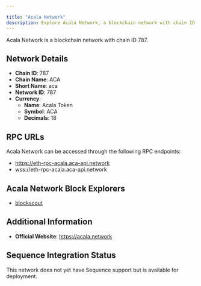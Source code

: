 ```yaml
---

title: "Acala Network"
description: Explore Acala Network, a blockchain network with chain ID 787. Learn about its native currency, Acala Token, and how to interact with the network.
---
```




Acala Network is a blockchain network with chain ID 787.

## Network Details

- **Chain ID**: 787
- **Chain Name**: ACA
- **Short Name**: aca
- **Network ID**: 787
- **Currency**: 
  - **Name**: Acala Token
  - **Symbol**: ACA
  - **Decimals**: 18

## RPC URLs

Acala Network can be accessed through the following RPC endpoints:

- https://eth-rpc-acala.aca-api.network
- wss://eth-rpc-acala.aca-api.network

## Acala Network Block Explorers

- [blockscout](https://blockscout.acala.network)

## Additional Information

- **Official Website**: https://acala.network

## Sequence Integration Status

This network does not yet have Sequence support but is available for deployment.
